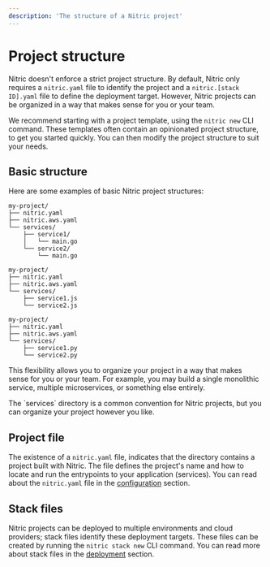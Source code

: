 ```yaml
---
description: 'The structure of a Nitric project'
---
```


# Project structure

Nitric doesn't enforce a strict project structure. By default, Nitric only requires a `nitric.yaml` file to identify the project and a `nitric.[stack ID].yaml` file to define the deployment target. However, Nitric projects can be organized in a way that makes sense for you or your team.

We recommend starting with a project template, using the `nitric new` CLI command. These templates often contain an opinionated project structure, to get you started quickly. You can then modify the project structure to suit your needs.

## Basic structure

Here are some examples of basic Nitric project structures:

<CodeWithTabs>

```text !!tabs Go
my-project/
├── nitric.yaml
├── nitric.aws.yaml
└── services/
    ├── service1/
    │   └── main.go
    └── service2/
        └── main.go
```

```text !!tabs JavaScript
my-project/
├── nitric.yaml
├── nitric.aws.yaml
└── services/
    ├── service1.js
    └── service2.js
```

```text !!tabs Python
my-project/
├── nitric.yaml
├── nitric.aws.yaml
└── services/
    ├── service1.py
    └── service2.py
```

</CodeWithTabs>

This flexibility allows you to organize your project in a way that makes sense for you or your team. For example, you may build a single monolithic service, multiple microservices, or something else entirely.

<Note>
  The `services` directory is a common convention for Nitric projects, but you
  can organize your project however you like.
</Note>

## Project file

The existence of a `nitric.yaml` file, indicates that the directory contains a project built with Nitric. The file defines the project's name and how to locate and run the entrypoints to your application (services). You can read about the `nitric.yaml` file in the [configuration](/basics/configuration) section.

## Stack files

Nitric projects can be deployed to multiple environments and cloud providers; stack files identify these deployment targets. These files can be created by running the `nitric stack new` CLI command. You can read more about stack files in the [deployment](/basics/deployment) section.

